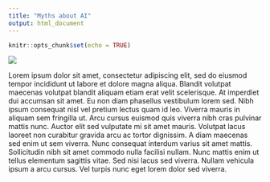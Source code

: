 ```yaml
---
title: "Myths about AI"
output: html_document
---
```


```r
knitr::opts_chunk$set(echo = TRUE)
```

![](images/cartoon-fpo.png)

Lorem ipsum dolor sit amet, consectetur adipiscing elit, sed do eiusmod tempor incididunt ut labore et dolore magna aliqua. Blandit volutpat maecenas volutpat blandit aliquam etiam erat velit scelerisque. At imperdiet dui accumsan sit amet. Eu non diam phasellus vestibulum lorem sed. Nibh ipsum consequat nisl vel pretium lectus quam id leo. Viverra mauris in aliquam sem fringilla ut. Arcu cursus euismod quis viverra nibh cras pulvinar mattis nunc. Auctor elit sed vulputate mi sit amet mauris. Volutpat lacus laoreet non curabitur gravida arcu ac tortor dignissim. A diam maecenas sed enim ut sem viverra. Nunc consequat interdum varius sit amet mattis. Sollicitudin nibh sit amet commodo nulla facilisi nullam. Nunc mattis enim ut tellus elementum sagittis vitae. Sed nisi lacus sed viverra. Nullam vehicula ipsum a arcu cursus. Vel turpis nunc eget lorem dolor sed viverra.